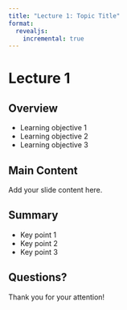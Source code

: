 ```yaml
---
title: "Lecture 1: Topic Title"
format: 
  revealjs:
    incremental: true
---
```


# Lecture 1 {.center}

## Overview

- Learning objective 1
- Learning objective 2
- Learning objective 3

## Main Content

Add your slide content here.

## Summary

- Key point 1
- Key point 2
- Key point 3

## Questions?

Thank you for your attention!
